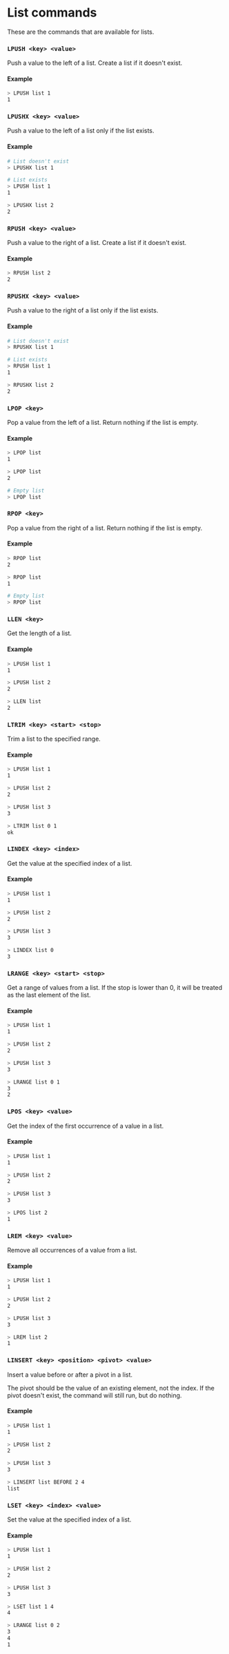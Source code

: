 # List commands

These are the commands that are available for lists.

### `LPUSH <key> <value>`

Push a value to the left of a list. Create a list if it doesn't exist.

#### Example

```sh
> LPUSH list 1
1
```

### `LPUSHX <key> <value>`

Push a value to the left of a list only if the list exists.

#### Example

```sh
# List doesn't exist
> LPUSHX list 1

# List exists
> LPUSH list 1
1

> LPUSHX list 2
2
```

### `RPUSH <key> <value>`

Push a value to the right of a list. Create a list if it doesn't exist.

#### Example

```sh
> RPUSH list 2
2
```

### `RPUSHX <key> <value>`

Push a value to the right of a list only if the list exists.

#### Example

```sh
# List doesn't exist
> RPUSHX list 1

# List exists
> RPUSH list 1
1

> RPUSHX list 2
2
```

### `LPOP <key>`

Pop a value from the left of a list. Return nothing if the list is empty.

#### Example

```sh
> LPOP list
1

> LPOP list
2

# Empty list
> LPOP list
```

### `RPOP <key>`

Pop a value from the right of a list. Return nothing if the list is empty.

#### Example

```sh
> RPOP list
2

> RPOP list
1

# Empty list
> RPOP list
```

### `LLEN <key>`

Get the length of a list.

#### Example

```sh
> LPUSH list 1
1

> LPUSH list 2
2

> LLEN list
2
```

### `LTRIM <key> <start> <stop>`

Trim a list to the specified range.

#### Example

```sh
> LPUSH list 1
1

> LPUSH list 2
2

> LPUSH list 3
3

> LTRIM list 0 1
ok
```

### `LINDEX <key> <index>`

Get the value at the specified index of a list.

#### Example

```sh
> LPUSH list 1
1

> LPUSH list 2
2

> LPUSH list 3
3

> LINDEX list 0
3
```

### `LRANGE <key> <start> <stop>`

Get a range of values from a list. If the stop is lower than 0, it will be treated as the last element of the list.

#### Example

```sh
> LPUSH list 1
1

> LPUSH list 2
2

> LPUSH list 3
3

> LRANGE list 0 1
3
2
```

### `LPOS <key> <value>`

Get the index of the first occurrence of a value in a list.

#### Example

```sh
> LPUSH list 1
1

> LPUSH list 2
2

> LPUSH list 3
3

> LPOS list 2
1
```

### `LREM <key> <value>`

Remove all occurrences of a value from a list.

#### Example

```sh
> LPUSH list 1
1

> LPUSH list 2
2

> LPUSH list 3
3

> LREM list 2
1
```

### `LINSERT <key> <position> <pivot> <value>`

Insert a value before or after a pivot in a list.

The pivot should be the value of an existing element, not the index. If the pivot doesn't exist, the command will still run, but do nothing.

#### Example

```sh
> LPUSH list 1
1

> LPUSH list 2
2

> LPUSH list 3
3

> LINSERT list BEFORE 2 4
list
```

### `LSET <key> <index> <value>`

Set the value at the specified index of a list.

#### Example

```sh
> LPUSH list 1
1

> LPUSH list 2
2

> LPUSH list 3
3

> LSET list 1 4
4

> LRANGE list 0 2
3
4
1
```
